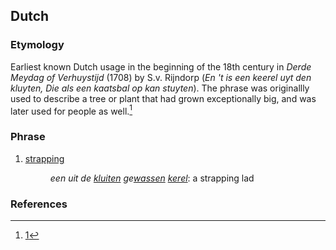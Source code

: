 ==Dutch==

===Etymology===
Earliest known Dutch usage in the beginning of the 18th century in ''Derde Meydag of Verhuystijd'' (1708) by S.v. Rijndorp (''En 't is een keerel uyt den kluyten, Die als een kaatsbal op kan stuyten''). The phrase was originallly used to describe a tree or plant that had grown exceptionally big, and was later used for people as well.<ref>[http://www.dbnl.org/tekst/stoe002nede01_01/stoe002nede01_01_1211.php]</ref>

===Phrase===
{{head|nl|phrase}}
# [[strapping]]
#: ''een uit de [[kluit]]en ge[[wassen]] [[kerel]]'': a strapping lad

===References===
<references/>